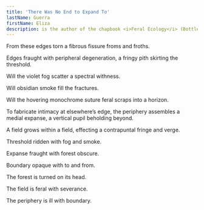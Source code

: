 ```yaml
---
title: 'There Was No End to Expand To'
lastName: Guerra
firstName: Eliza
description: is the author of the chapbook <i>Feral Ecology</i> (Bottlecap Press 2024). Her first full-length poetry book, <i>Holograms in the Field</i>, won the inaugural Gasher Book Award and will be published in Spring 2026.
---
```


<ThereWasImage />

From these edges torn a fibrous fissure froms and froths.

Edges fraught with peripheral degeneration, a fringy pith skirting the threshold. 

Will the violet fog scatter a spectral withness. 

Will obsidian smoke fill the fractures. 

Will the hovering monochrome suture feral scraps into a horizon.

To fabricate intimacy at elsewhere’s edge, the periphery assembles a medial expanse, a vertical pupil beholding beyond.

A field grows within a field, effecting a contrapuntal fringe and verge. 

Threshold ridden with fog and smoke.

Expanse fraught with forest obscure.

Boundary opaque with to and from.

The forest is turned on its head.

The field is feral with severance.

The periphery is ill with boundary.
